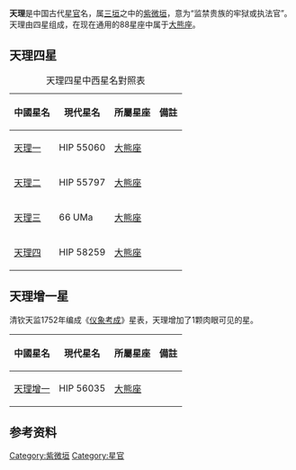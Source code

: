 {{other uses|天理 (儒家)}}
'''天理'''是中国古代[[星官|星官]]名，属[[三垣|三垣]]之中的[[紫微垣|紫微垣]]，意为“监禁贵族的牢狱或执法官”。天理由四星组成，在现在通用的88星座中属于[[大熊座|大熊座]]。

==天理四星==
{| class="wikitable"  align="center" style="text-align:center; width:100%"
|+天理四星中西星名對照表
|-
! 中國星名 !! 現代星名 !! 所屬星座 !! 備註
|-
| [[天理一|天理一]] || HIP 55060 || [[大熊座|大熊座]] || 
|-
| [[天理二|天理二]] || HIP 55797 || [[大熊座|大熊座]] || 
|-
| [[天理三|天理三]] || 66 UMa || [[大熊座|大熊座]] || 
|-
| [[天理四|天理四]] || HIP 58259 || [[大熊座|大熊座]] || 
|}

==天理增一星==
清钦天监1752年编成《[[仪象考成|仪象考成]]》星表，天理增加了1颗肉眼可见的星。
{| class="wikitable"  align="center" style="text-align:center; width:100%"
|-
! 中國星名 !! 現代星名 !! 所屬星座 !! 備註
|-
| [[天理增一|天理增一]] || HIP 56035 || [[大熊座|大熊座]] || 
|}
==参考资料==
{{reflist}}

{{三垣}}
{{天文学小作品}}
[[Category:紫微垣|Category:紫微垣]]
[[Category:星官|Category:星官]]